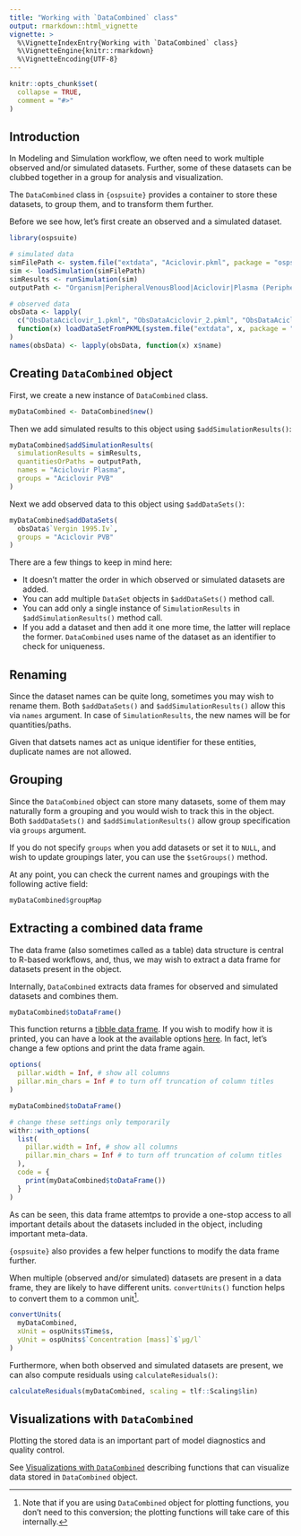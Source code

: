 ```yaml
---
title: "Working with `DataCombined` class"
output: rmarkdown::html_vignette
vignette: >
  %\VignetteIndexEntry{Working with `DataCombined` class}
  %\VignetteEngine{knitr::rmarkdown}
  %\VignetteEncoding{UTF-8}
---
```


```r
knitr::opts_chunk$set(
  collapse = TRUE,
  comment = "#>"
)
```

## Introduction

In Modeling and Simulation workflow, we often need to work multiple observed and/or simulated datasets. Further, some of these datasets can be clubbed together in a group for analysis and visualization.

The `DataCombined` class in `{ospsuite}` provides a container to store these datasets, to group them, and to transform them further.

Before we see how, let's first create an observed and a simulated dataset.

```r
library(ospsuite)

# simulated data
simFilePath <- system.file("extdata", "Aciclovir.pkml", package = "ospsuite")
sim <- loadSimulation(simFilePath)
simResults <- runSimulation(sim)
outputPath <- "Organism|PeripheralVenousBlood|Aciclovir|Plasma (Peripheral Venous Blood)"

# observed data
obsData <- lapply(
  c("ObsDataAciclovir_1.pkml", "ObsDataAciclovir_2.pkml", "ObsDataAciclovir_3.pkml"),
  function(x) loadDataSetFromPKML(system.file("extdata", x, package = "ospsuite"))
)
names(obsData) <- lapply(obsData, function(x) x$name)
```

## Creating `DataCombined` object

First, we create a new instance of `DataCombined` class.

```r
myDataCombined <- DataCombined$new()
```

Then we add simulated results to this object using `$addSimulationResults()`:

```r
myDataCombined$addSimulationResults(
  simulationResults = simResults,
  quantitiesOrPaths = outputPath,
  names = "Aciclovir Plasma",
  groups = "Aciclovir PVB"
)
```

Next we add observed data to this object using `$addDataSets()`:

```r
myDataCombined$addDataSets(
  obsData$`Vergin 1995.Iv`, 
  groups = "Aciclovir PVB"
)
```

There are a few things to keep in mind here:

- It doesn't matter the order in which observed or simulated datasets are added.
- You can add multiple `DataSet` objects in `$addDataSets()` method call.
- You can add only a single instance of `SimulationResults` in `$addSimulationResults()` method call.
- If you add a dataset and then add it one more time, the latter will replace the former. `DataCombined` uses name of the dataset as an identifier to check for uniqueness. 

## Renaming

Since the dataset names can be quite long, sometimes you may wish to rename them. Both `$addDataSets()` and `$addSimulationResults()` allow this via `names` argument. In case of `SimulationResults`, the new names will be for quantities/paths.

Given that datsets names act as unique identifier for these entities, duplicate names are not allowed.

## Grouping

Since the `DataCombined` object can store many datasets, some of them may naturally form a grouping and you would wish to track this in the object. Both `$addDataSets()` and `$addSimulationResults()` allow group specification via `groups` argument.

If you do not specify `groups` when you add datasets or set it to `NULL`, and wish to update groupings later, you can use the `$setGroups()` method.

At any point, you can check the current names and groupings with the following active field:

```r
myDataCombined$groupMap
```

## Extracting a combined data frame

The data frame (also sometimes called as a table) data structure is central to R-based workflows, and, thus, we may wish to extract a data frame for datasets present in the object.

Internally, `DataCombined` extracts data frames for observed and simulated datasets and combines them.

```r
myDataCombined$toDataFrame()
```

This function returns a [tibble data frame](https://r4ds.had.co.nz/tibbles.html#tibbles-vs.-data.frame). If you wish to modify how it is printed, you can have a look at the available options [here](https://pillar.r-lib.org/reference/pillar_options.html). In fact, let's change a few options and print the data frame again.

```r
options(
  pillar.width = Inf, # show all columns
  pillar.min_chars = Inf # to turn off truncation of column titles
)

myDataCombined$toDataFrame()
```


```r
# change these settings only temporarily
withr::with_options(
  list(
    pillar.width = Inf, # show all columns
    pillar.min_chars = Inf # to turn off truncation of column titles
  ),
  code = {
    print(myDataCombined$toDataFrame())
  }
)
```

As can be seen, this data frame attemtps to provide a one-stop access to all important details about the datasets included in the object, including important meta-data.

`{ospsuite}` also provides a few helper functions to modify the data frame further.

When multiple (observed and/or simulated) datasets are present in a data frame, they are likely to have different units. `convertUnits()` function helps to convert them to a common unit^[Note that if you are using `DataCombined` object for plotting functions, you don't need to this conversion; the plotting functions will take care of this internally.].

```r
convertUnits(
  myDataCombined,
  xUnit = ospUnits$Time$s,
  yUnit = ospUnits$`Concentration [mass]`$`µg/l`
)
```

Furthermore, when both observed and simulated datasets are present, we can also compute residuals using `calculateResiduals()`:

```r
calculateResiduals(myDataCombined, scaling = tlf::Scaling$lin)
```

## Visualizations with `DataCombined`

Plotting the stored data is an important part of model diagnostics and quality control.

See [Visualizations with `DataCombined`](data-combined-plotting.html) describing functions that can visualize data stored in `DataCombined` object.
